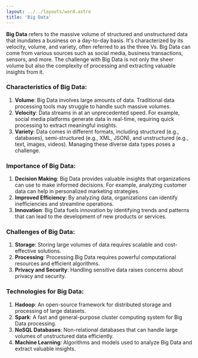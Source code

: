 ```yaml
---
layout: ../../layouts/word.astro
title: 'Big Data'
---
```

**Big Data** refers to the massive volume of structured and unstructured data that inundates a business on a day-to-day basis. It's characterized by its velocity, volume, and variety, often referred to as the three Vs. Big Data can come from various sources such as social media, business transactions, sensors, and more. The challenge with Big Data is not only the sheer volume but also the complexity of processing and extracting valuable insights from it.

### Characteristics of Big Data:
1. **Volume**: Big Data involves large amounts of data. Traditional data processing tools may struggle to handle such massive volumes.
2. **Velocity**: Data streams in at an unprecedented speed. For example, social media platforms generate data in real-time, requiring quick processing to extract meaningful insights.
3. **Variety**: Data comes in different formats, including structured (e.g., databases), semi-structured (e.g., XML, JSON), and unstructured (e.g., text, images, videos). Managing these diverse data types poses a challenge.

### Importance of Big Data:
1. **Decision Making**: Big Data provides valuable insights that organizations can use to make informed decisions. For example, analyzing customer data can help in personalized marketing strategies.
2. **Improved Efficiency**: By analyzing data, organizations can identify inefficiencies and streamline operations.
3. **Innovation**: Big Data fuels innovation by identifying trends and patterns that can lead to the development of new products or services.

### Challenges of Big Data:
1. **Storage**: Storing large volumes of data requires scalable and cost-effective solutions.
2. **Processing**: Processing Big Data requires powerful computational resources and efficient algorithms.
3. **Privacy and Security**: Handling sensitive data raises concerns about privacy and security.

### Technologies for Big Data:
1. **Hadoop**: An open-source framework for distributed storage and processing of large datasets.
2. **Spark**: A fast and general-purpose cluster computing system for Big Data processing.
3. **NoSQL Databases**: Non-relational databases that can handle large volumes of unstructured data efficiently.
4. **Machine Learning**: Algorithms and models used to analyze Big Data and extract valuable insights.